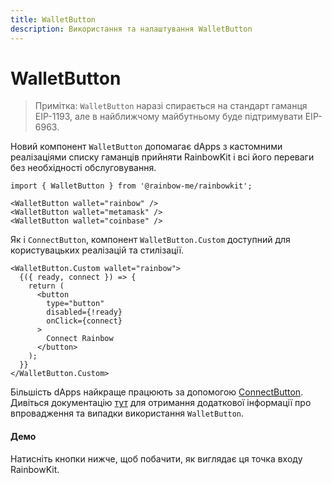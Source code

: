 ```yaml
---
title: WalletButton
description: Використання та налаштування WalletButton
---
```


# WalletButton

> Примітка: `WalletButton` наразі спирається на стандарт гаманця EIP-1193, але в найближчому майбутньому буде підтримувати EIP-6963.

Новий компонент `WalletButton` допомагає dApps з кастомними реалізаціями списку гаманців прийняти RainbowKit і всі його переваги без необхідності обслуговування.

```tsx
import { WalletButton } from '@rainbow-me/rainbowkit';

<WalletButton wallet="rainbow" />
<WalletButton wallet="metamask" />
<WalletButton wallet="coinbase" />
```

Як і `ConnectButton`, компонент `WalletButton.Custom` доступний для користувацьких реалізацій та стилізації.

```tsx
<WalletButton.Custom wallet="rainbow">
  {({ ready, connect }) => {
    return (
      <button
        type="button"
        disabled={!ready}
        onClick={connect}
      >
        Connect Rainbow
      </button>
    );
  }}
</WalletButton.Custom>
```

Більшість dApps найкраще працюють за допомогою [ConnectButton](https://www.rainbowkit.com/docs/connect-button). Дивіться документацію [тут](https://www.rainbowkit.com/docs/wallet-button) для отримання додаткової інформації про впровадження та випадки використання `WalletButton`.

#### Демо

Натисніть кнопки нижче, щоб побачити, як виглядає ця точка входу RainbowKit.

<WalletButtonDemo />
